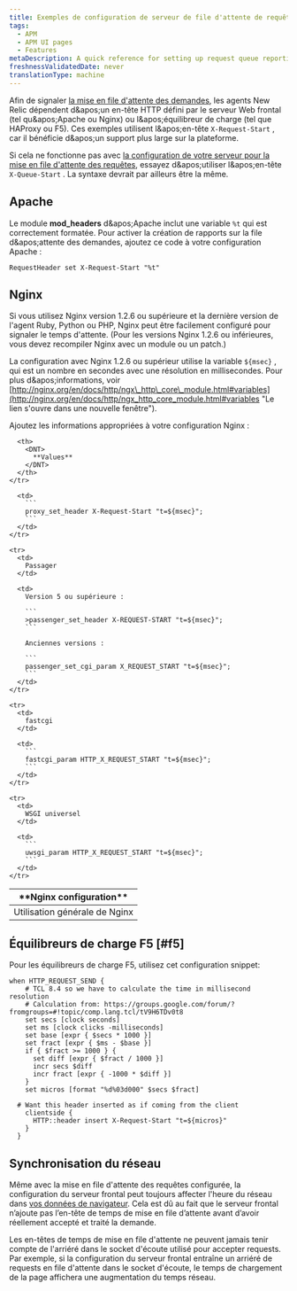 ```yaml
---
title: Exemples de configuration de serveur de file d'attente de requêtes
tags:
  - APM
  - APM UI pages
  - Features
metaDescription: A quick reference for setting up request queue reporting in New Relic for your server.
freshnessValidatedDate: never
translationType: machine
---
```


Afin de signaler [la mise en file d'attente des demandes](/docs/apm/other-features/request-queueing/request-queuing-tracking-frontend-time), les agents New Relic dépendent d&amp;apos;un en-tête HTTP défini par le serveur Web frontal (tel qu&amp;apos;Apache ou Nginx) ou l&amp;apos;équilibreur de charge (tel que HAProxy ou F5). Ces exemples utilisent l&amp;apos;en-tête `X-Request-Start` , car il bénéficie d&amp;apos;un support plus large sur la plateforme.

Si cela ne fonctionne pas avec [la configuration de votre serveur pour la mise en file d'attente des requêtes](/docs/apm/applications-menu/features/configure-request-queue-reporting), essayez d&amp;apos;utiliser l&amp;apos;en-tête `X-Queue-Start` . La syntaxe devrait par ailleurs être la même.

## Apache

Le module <DNT>**mod\_headers**</DNT> d&amp;apos;Apache inclut une variable `%t` qui est correctement formatée. Pour activer la création de rapports sur la file d&amp;apos;attente des demandes, ajoutez ce code à votre configuration Apache :

```
RequestHeader set X-Request-Start "%t"
```

## Nginx

Si vous utilisez Nginx version 1.2.6 ou supérieure et la dernière version de l'agent Ruby, Python ou PHP, Nginx peut être facilement configuré pour signaler le temps d'attente. (Pour les versions Nginx 1.2.6 ou inférieures, vous devez recompiler Nginx avec un module ou un patch.)

La configuration avec Nginx 1.2.6 ou supérieur utilise la variable `${msec}` , qui est un nombre en secondes avec une résolution en millisecondes. Pour plus d&amp;apos;informations, voir [http://nginx.org/en/docs/http/ngx\_http\_core\_module.html#variables](http://nginx.org/en/docs/http/ngx_http_core_module.html#variables "Le lien s'ouvre dans une nouvelle fenêtre").

Ajoutez les informations appropriées à votre configuration Nginx :

<table>
  <thead>
    <tr>
      <th width={200}>
        <DNT>
          **Nginx configuration**
        </DNT>
      </th>

      <th>
        <DNT>
          **Values**
        </DNT>
      </th>
    </tr>
  </thead>

  <tbody>
    <tr>
      <td>
        Utilisation générale de Nginx
      </td>

      <td>
        ```
        proxy_set_header X-Request-Start "t=${msec}";
        ```
      </td>
    </tr>

    <tr>
      <td>
        Passager
      </td>

      <td>
        Version 5 ou supérieure :

        ```
        >passenger_set_header X-REQUEST-START "t=${msec}";
        ```

        Anciennes versions :

        ```
        passenger_set_cgi_param X_REQUEST_START "t=${msec}";
        ```
      </td>
    </tr>

    <tr>
      <td>
        fastcgi
      </td>

      <td>
        ```
        fastcgi_param HTTP_X_REQUEST_START "t=${msec}";
        ```
      </td>
    </tr>

    <tr>
      <td>
        WSGI universel
      </td>

      <td>
        ```
        uwsgi_param HTTP_X_REQUEST_START "t=${msec}";
        ```
      </td>
    </tr>
  </tbody>
</table>

## Équilibreurs de charge F5 [#f5]

Pour les équilibreurs de charge F5, utilisez cet configuration snippet:

```
when HTTP_REQUEST_SEND {
    # TCL 8.4 so we have to calculate the time in millisecond resolution
    # Calculation from: https://groups.google.com/forum/?  fromgroups=#!topic/comp.lang.tcl/tV9H6TDv0t8
    set secs [clock seconds]
    set ms [clock clicks -milliseconds]
    set base [expr { $secs * 1000 }]
    set fract [expr { $ms - $base }]
    if { $fract >= 1000 } {
      set diff [expr { $fract / 1000 }]
      incr secs $diff
      incr fract [expr { -1000 * $diff }]
    }
    set micros [format "%d%03d000" $secs $fract]

  # Want this header inserted as if coming from the client
    clientside {
      HTTP::header insert X-Request-Start "t=${micros}"
    }
  }
```

## Synchronisation du réseau

Même avec la mise en file d'attente des requêtes configurée, la configuration du serveur frontal peut toujours affecter l'heure du réseau dans [vos données de navigateur](/docs/browser/new-relic-browser/page-load-timing-resources/page-load-timing-process). Cela est dû au fait que le serveur frontal n’ajoute pas l’en-tête de temps de mise en file d’attente avant d’avoir réellement accepté et traité la demande.

Les en-têtes de temps de mise en file d'attente ne peuvent jamais tenir compte de l'arriéré dans le socket d'écoute utilisé pour accepter requests. Par exemple, si la configuration du serveur frontal entraîne un arriéré de requests en file d'attente dans le socket d'écoute, le temps de chargement de la page affichera une augmentation du temps réseau.